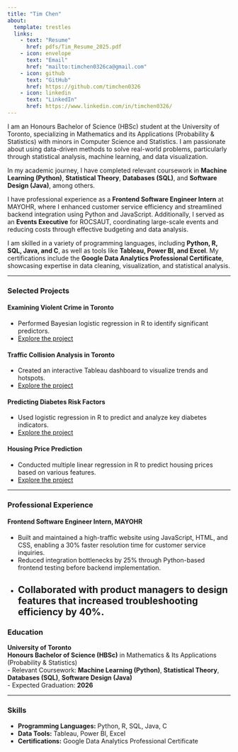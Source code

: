```yaml
---
title: "Tim Chen"
about:
  template: trestles
  links:
    - text: "Resume"
      href: pdfs/Tim_Resume_2025.pdf
    - icon: envelope
      text: "Email"
      href: "mailto:timchen0326ca@gmail.com"
    - icon: github
      text: "GitHub"
      href: https://github.com/timchen0326
    - icon: linkedin
      text: "LinkedIn"
      href: https://www.linkedin.com/in/timchen0326/
---
```


I am an Honours Bachelor of Science (HBSc) student at the University of Toronto, specializing in Mathematics and its Applications (Probability & Statistics) with minors in Computer Science and Statistics. I am passionate about using data-driven methods to solve real-world problems, particularly through statistical analysis, machine learning, and data visualization.

In my academic journey, I have completed relevant coursework in **Machine Learning (Python)**, **Statistical Theory**, **Databases (SQL)**, and **Software Design (Java)**, among others.

I have professional experience as a **Frontend Software Engineer Intern** at MAYOHR, where I enhanced customer service efficiency and streamlined backend integration using Python and JavaScript. Additionally, I served as an **Events Executive** for ROCSAUT, coordinating large-scale events and reducing costs through effective budgeting and data analysis.

I am skilled in a variety of programming languages, including **Python, R, SQL, Java, and C**, as well as tools like **Tableau, Power BI, and Excel**. My certifications include the **Google Data Analytics Professional Certificate**, showcasing expertise in data cleaning, visualization, and statistical analysis.

---

### Selected Projects

#### **Examining Violent Crime in Toronto**  
- Performed Bayesian logistic regression in R to identify significant predictors.  
- [Explore the project](https://github.com/timchen0326/crime-analysis-toronto/blob/main/paper/paper.pdf)

#### **Traffic Collision Analysis in Toronto**  
- Created an interactive Tableau dashboard to visualize trends and hotspots.  
- [Explore the project](https://public.tableau.com/app/profile/wei.ting.chen/viz/TrafficCollisionsinToronto/Dashboard1)

#### **Predicting Diabetes Risk Factors**  
- Used logistic regression in R to predict and analyze key diabetes indicators.  
- [Explore the project](pdfs/Bike Theft Analysis.pdf)

#### **Housing Price Prediction**  
- Conducted multiple linear regression in R to predict housing prices based on various features.  
- [Explore the project](pdfs/Housing Prices.pdf)

---

### Professional Experience

#### **Frontend Software Engineer Intern, MAYOHR**  
- Built and maintained a high-traffic website using JavaScript, HTML, and CSS, enabling a 30% faster resolution time for customer service inquiries.  
- Reduced integration bottlenecks by 25% through Python-based frontend testing before backend implementation.  
- Collaborated with product managers to design features that increased troubleshooting efficiency by 40%.
---

### Education

**University of Toronto**  
**Honours Bachelor of Science (HBSc)** in Mathematics & Its Applications (Probability & Statistics)  
- Relevant Coursework: **Machine Learning (Python)**, **Statistical Theory**, **Databases (SQL)**, **Software Design (Java)**  
- Expected Graduation: **2026**

---

### Skills

- **Programming Languages:** Python, R, SQL, Java, C  
- **Data Tools:** Tableau, Power BI, Excel  
- **Certifications:** Google Data Analytics Professional Certificate  
 
